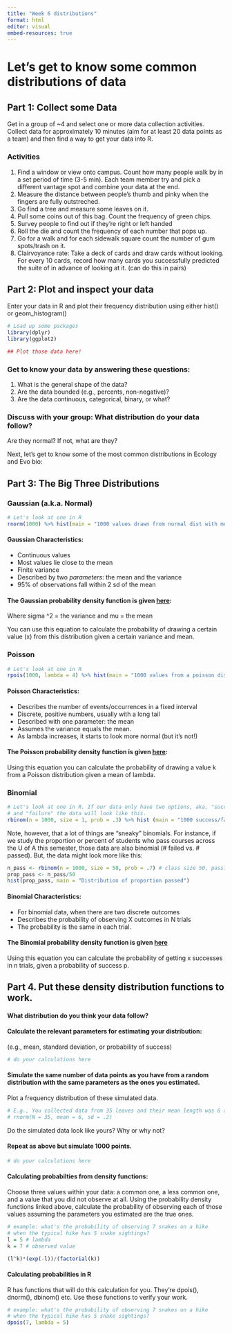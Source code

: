 ```yaml
---
title: "Week 6 distributions"
format: html
editor: visual
embed-resources: true
---
```


# Let's get to know some common distributions of data

## Part 1: Collect some Data

Get in a group of \~4 and select one or more data collection activities. Collect
data for approximately 10 minutes (aim for at least 20 data points as a team) 
and then find a way to get your data into R.

### Activities

1.  Find a window or view onto campus. Count how many people walk by in a set period of time (3-5 min). Each team member try and pick a different vantage spot and combine your data at the end.
2.  Measure the distance between people's thumb and pinky when the fingers are fully outstreched.\
3.  Go find a tree and measure some leaves on it.\
4.  Pull some coins out of this bag. Count the frequency of green chips.\
5.  Survey people to find out if they're right or left handed
6.  Roll the die and count the frequency of each number that pops up.
7.  Go for a walk and for each sidewalk square count the number of gum spots/trash on it.
8.  Clairvoyance rate: Take a deck of cards and draw cards without looking. For every 10 cards, record how many cards you successfully predicted the suite of in advance of looking at it. (can do this in pairs)

## Part 2: Plot and inspect your data

Enter your data in R and plot their frequency distribution using either hist() or geom_histogram()

```r
# Load up some packages
library(dplyr)
library(ggplot2)

```

```r
## Plot those data here! 

```

### Get to know your data by answering these questions:

1.  What is the general shape of the data?
2.  Are the data bounded (e.g., percents, non-negative)?
3.  Are the data continuous, categorical, binary, or what?

### Discuss with your group: What distribution do your data follow?

Are they normal? If not, what are they?

Next, let's get to know some of the most common distributions in Ecology and Evo bio:

## Part 3: The Big Three Distributions

### Gaussian (a.k.a. Normal)

```r
# Let's look at one in R 
rnorm(1000) %>% hist(main = "1000 values drawn from normal dist with mean = 0, sd = 1")

```

#### Gaussian Characteristics:

-   Continuous values
-   Most values lie close to the mean
-   Finite variance
-   Described by two *parameters*: the mean and the variance
-   95% of observations fall within 2 sd of the mean

#### The Gaussian probability density function is given [here](https://wikimedia.org/api/rest_v1/media/math/render/svg/00a16950e196e687d94280c388c4fb7f71481d3c):

Where sigma \^2 = the variance and mu = the mean

You can use this equation to calculate the probability of drawing a certain value (x) from this distribution given a certain variance and mean.

### Poisson

```r
# Let's look at one in R 
rpois(1000, lambda = 4) %>% hist(main = "1000 values from a poisson distribution with mean = 4")
```

#### Poisson Characteristics:

-   Describes the number of events/occurrences in a fixed interval
-   Discrete, positive numbers, usually with a long tail
-   Described with one parameter: the mean
-   Assumes the variance equals the mean.
-   As lambda increases, it starts to look more normal (but it's not!)

#### The Poisson probability density function is given [here](https://wikimedia.org/api/rest_v1/media/math/render/svg/75b15a85051528f8722d2b676a557f6c22bf85c4):

Using this equation you can calculate the probability of drawing a value k from a Poisson distribution given a mean of lambda.

### Binomial

```r
# Let's look at one in R. If our data only have two options, aka, "success"
# and "failure" the data will look like this.
rbinom(n = 1000, size = 1, prob = .3) %>% hist (main = "1000 success/failures where prob of success = .3")

```

Note, however, that a lot of things are "sneaky" binomials. For instance, 
if we study the proportion or percent of students who pass courses across the U
of A this semester, those data are also binomial (# failed vs. # passed). But,
the data might look more like this: 
```r
n_pass <- rbinom(n = 1000, size = 50, prob = .7) # class size 50, passing rate 70%, 1000 courses
prop_pass <- n_pass/50
hist(prop_pass, main = "Distribution of proportion passed")  
```

#### Binomial Characteristics:  
- For binomial data, when there are two discrete outcomes 
- Describes the probability of observing X outcomes in N trials
- The probability is the same in each trial. 

#### The Binomial probability density function is given [here](https://miro.medium.com/v2/resize:fit:1286/1*p7TNkAqyDf14jQEE1qi2vA.png)
Using this equation you can calculate the probability of getting x successes 
in n trials, given a probability of success p. 

## Part 4. Put these density distribution functions to work.

#### What distribution do you think your data follow? 


#### Calculate the relevant parameters for estimating your distribution: 
(e.g., mean, standard deviation, or probability of success)

```r
# do your calculations here 

```

#### Simulate the same number of data points as you have from a random distribution with the same parameters as the ones you estimated. 
Plot a frequency distribution of these simulated data.
```r
# E.g., You collected data from 35 leaves and their mean length was 6 and sd was .2
# rnorm(N = 35, mean = 6, sd = .2)

```

Do the simulated data look like yours? Why or why not? 

#### Repeat as above but simulate 1000 points. 

```r
# do your calculations here 
```

#### Calculating probabilties from density functions: 
Choose three values within your data: a common one, a less common one, and 
a value that you did not observe at all. Using the probability density functions
linked above, calculate the probability of observing each of those values assuming 
the parameters you estimated are the true ones. 

```r
# example: what's the probability of observing 7 snakes on a hike 
# when the typical hike has 5 snake sightings?
l = 5 # lambda
k = 7 # observed value

(l^k)*(exp(-l))/(factorial(k))


```


#### Calculating probabilities in R
R has functions that will do this calculation for you. They're dpois(), 
dnorm(), dbinom() etc. Use these functions to verify your work. 
```r
# example: what's the probability of observing 7 snakes on a hike 
# when the typical hike has 5 snake sightings?
dpois(7, lambda = 5)



```


